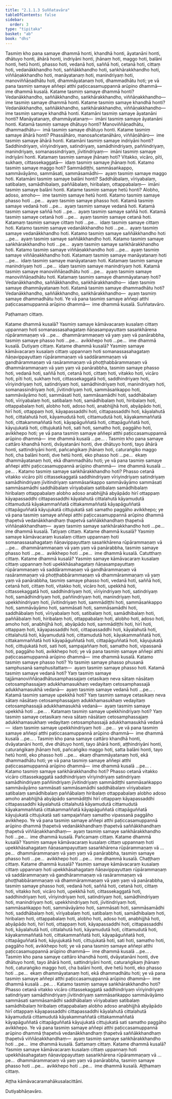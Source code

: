 ```yaml
---
title: "2.1.1.3 Suññatavāra"
tableOfContents: false
sidebar:
  order: 3
type: "tipitaka"
basket: "ab"
book: "dhs"
---
```



<DynamicBreadcrumb />

<Division number="121" book="dhs">

<Paragraph number="513" book="dhs">
Tasmiṃ kho pana samaye dhammā honti, khandhā honti, āyatanāni honti, dhātuyo honti, āhārā honti, indriyāni honti, jhānaṃ hoti, maggo hoti, balāni honti, hetū honti, phasso hoti, vedanā hoti, saññā hoti, cetanā hoti, cittaṃ hoti, vedanākkhandho hoti, saññākkhandho hoti, saṅkhārakkhandho hoti, viññāṇakkhandho hoti, manāyatanaṃ hoti, manindriyaṃ hoti, manoviññāṇadhātu hoti, dhammāyatanaṃ hoti, dhammadhātu hoti; ye vā pana tasmiṃ samaye aññepi atthi paṭiccasamuppannā arūpino dhammā—  ime dhammā kusalā.
</Paragraph>

</Division>
<Division number="122" book="dhs">

<Paragraph number="514" book="dhs">
Katame tasmiṃ samaye dhammā honti? Vedanākkhandho, saññākkhandho, saṅkhārakkhandho, viññāṇakkhandho—  ime tasmiṃ samaye dhammā honti.
</Paragraph>

</Division>
<Division number="123" book="dhs">

<Paragraph number="515" book="dhs">
Katame tasmiṃ samaye khandhā honti? Vedanākkhandho, saññākkhandho, saṅkhārakkhandho, viññāṇakkhandho—  ime tasmiṃ samaye khandhā honti.
</Paragraph>

</Division>
<Division number="124" book="dhs">

<Paragraph number="516" book="dhs">
Katamāni tasmiṃ samaye āyatanāni honti? Manāyatanaṃ, dhammāyatanaṃ—  imāni tasmiṃ samaye āyatanāni honti.
</Paragraph>

</Division>
<Division number="125" book="dhs">

<Paragraph number="517" book="dhs">
Katamā tasmiṃ samaye dhātuyo honti? Manoviññāṇadhātu, dhammadhātu—  imā tasmiṃ samaye dhātuyo honti.
</Paragraph>

</Division>
<Division number="126" book="dhs">

<Paragraph number="518" book="dhs">
Katame tasmiṃ samaye āhārā honti? Phassāhāro, manosañcetanāhāro, viññāṇāhāro—  ime tasmiṃ samaye āhārā honti.
</Paragraph>

</Division>
<Division number="127" book="dhs">

<Paragraph number="519" book="dhs">
Katamāni tasmiṃ samaye indriyāni honti? Saddhindriyaṃ, vīriyindriyaṃ, satindriyaṃ, samādhindriyaṃ, paññindriyaṃ, manindriyaṃ, somanassindriyaṃ, jīvitindriyaṃ—  imāni tasmiṃ samaye indriyāni honti.
</Paragraph>

</Division>
<Division number="128" book="dhs">

<Paragraph number="520" book="dhs">
Katamaṃ tasmiṃ samaye jhānaṃ hoti? Vitakko, vicāro, pīti, sukhaṃ, cittassekaggatā—  idaṃ tasmiṃ samaye jhānaṃ hoti.
</Paragraph>

</Division>
<Division number="129" book="dhs">

<Paragraph number="521" book="dhs">
Katamo tasmiṃ samaye maggo hoti? Sammādiṭṭhi, sammāsaṅkappo, sammāvāyāmo, sammāsati, sammāsamādhi—  ayaṃ tasmiṃ samaye maggo hoti.
</Paragraph>

</Division>
<Division number="130" book="dhs">

<Paragraph number="522" book="dhs">
Katamāni tasmiṃ samaye balāni honti? Saddhābalaṃ, vīriyabalaṃ, satibalaṃ, samādhibalaṃ, paññābalaṃ, hiribalaṃ, ottappabalaṃ—  imāni tasmiṃ samaye balāni honti.
</Paragraph>

</Division>
<Division number="131" book="dhs">

<Paragraph number="523" book="dhs">
Katame tasmiṃ samaye hetū honti? Alobho, adoso, amoho—  ime tasmiṃ samaye hetū honti.
</Paragraph>

</Division>
<Division number="132" book="dhs">

<Paragraph number="524" book="dhs">
Katamo tasmiṃ samaye phasso hoti …pe…  ayaṃ tasmiṃ samaye phasso hoti.
</Paragraph>

</Division>
<Division number="133" book="dhs">

<Paragraph number="525" book="dhs">
Katamā tasmiṃ samaye vedanā hoti …pe…  ayaṃ tasmiṃ samaye vedanā hoti.
</Paragraph>

</Division>
<Division number="134" book="dhs">

<Paragraph number="526" book="dhs">
Katamā tasmiṃ samaye saññā hoti …pe…  ayaṃ tasmiṃ samaye saññā hoti.
</Paragraph>

</Division>
<Division number="135" book="dhs">

<Paragraph number="527" book="dhs">
Katamā tasmiṃ samaye cetanā hoti …pe…  ayaṃ tasmiṃ samaye cetanā hoti.
</Paragraph>

</Division>
<Division number="136" book="dhs">

<Paragraph number="528" book="dhs">
Katamaṃ tasmiṃ samaye cittaṃ hoti …pe…  idaṃ tasmiṃ samaye cittaṃ hoti.
</Paragraph>

</Division>
<Division number="137" book="dhs">

<Paragraph number="529" book="dhs">
Katamo tasmiṃ samaye vedanākkhandho hoti …pe…  ayaṃ tasmiṃ samaye vedanākkhandho hoti.
</Paragraph>

</Division>
<Division number="138" book="dhs">

<Paragraph number="530" book="dhs">
Katamo tasmiṃ samaye saññākkhandho hoti …pe…  ayaṃ tasmiṃ samaye saññākkhandho hoti.
</Paragraph>

</Division>
<Division number="139" book="dhs">

<Paragraph number="531" book="dhs">
Katamo tasmiṃ samaye saṅkhārakkhandho hoti …pe…  ayaṃ tasmiṃ samaye saṅkhārakkhandho hoti.
</Paragraph>

</Division>
<Division number="140" book="dhs">

<Paragraph number="532" book="dhs">
Katamo tasmiṃ samaye viññāṇakkhandho hoti …pe…  ayaṃ tasmiṃ samaye viññāṇakkhandho hoti.
</Paragraph>

</Division>
<Division number="141" book="dhs">

<Paragraph number="533" book="dhs">
Katamaṃ tasmiṃ samaye manāyatanaṃ hoti …pe…  idaṃ tasmiṃ samaye manāyatanaṃ hoti.
</Paragraph>

</Division>
<Division number="142" book="dhs">

<Paragraph number="534" book="dhs">
Katamaṃ tasmiṃ samaye manindriyaṃ hoti …pe…  idaṃ tasmiṃ samaye manindriyaṃ hoti.
</Paragraph>

</Division>
<Division number="143" book="dhs">

<Paragraph number="535" book="dhs">
Katamā tasmiṃ samaye manoviññāṇadhātu hoti …pe…  ayaṃ tasmiṃ samaye manoviññāṇadhātu hoti.
</Paragraph>

</Division>
<Division number="144" book="dhs">

<Paragraph number="536" book="dhs">
Katamaṃ tasmiṃ samaye dhammāyatanaṃ hoti? Vedanākkhandho, saññākkhandho, saṅkhārakkhandho—  idaṃ tasmiṃ samaye dhammāyatanaṃ hoti.
</Paragraph>

</Division>
<Division number="145" book="dhs">

<Paragraph number="537" book="dhs">
Katamā tasmiṃ samaye dhammadhātu hoti? Vedanākkhandho, saññākkhandho, saṅkhārakkhandho—  ayaṃ tasmiṃ samaye dhammadhātu hoti.
</Paragraph>

<Paragraph number="538" book="dhs">
Ye vā pana tasmiṃ samaye aññepi atthi paṭiccasamuppannā arūpino dhammā—  ime dhammā kusalā.

</Paragraph>
</Division>

<Paragraph number="539" type="center" book="dhs">
Suññatavāro.

  
Paṭhamaṃ cittaṃ.


</Paragraph>

<Division number="146" book="dhs">

<Paragraph number="540" book="dhs">
Katame dhammā kusalā? Yasmiṃ samaye kāmāvacaraṃ kusalaṃ cittaṃ uppannaṃ hoti somanassasahagataṃ ñāṇasampayuttaṃ sasaṅkhārena rūpārammaṇaṃ vā …pe…  dhammārammaṇaṃ vā yaṃ yaṃ vā panārabbha, tasmiṃ samaye phasso hoti …pe…  avikkhepo hoti …pe…  ime dhammā kusalā.

</Paragraph>
</Division>

<Paragraph number="541" type="center" book="dhs">
Dutiyaṃ cittaṃ.


</Paragraph>

<Division number="147" book="dhs">

<Paragraph number="542" book="dhs">
Katame dhammā kusalā? Yasmiṃ samaye kāmāvacaraṃ kusalaṃ cittaṃ uppannaṃ hoti somanassasahagataṃ ñāṇavippayuttaṃ rūpārammaṇaṃ vā saddārammaṇaṃ vā gandhārammaṇaṃ vā rasārammaṇaṃ vā phoṭṭhabbārammaṇaṃ vā dhammārammaṇaṃ vā yaṃ yaṃ vā panārabbha, tasmiṃ samaye phasso hoti, vedanā hoti, saññā hoti, cetanā hoti, cittaṃ hoti, vitakko hoti, vicāro hoti, pīti hoti, sukhaṃ hoti, cittassekaggatā hoti, saddhindriyaṃ hoti, vīriyindriyaṃ hoti, satindriyaṃ hoti, samādhindriyaṃ hoti, manindriyaṃ hoti, somanassindriyaṃ hoti, jīvitindriyaṃ hoti, sammāsaṅkappo hoti, sammāvāyāmo hoti, sammāsati hoti, sammāsamādhi hoti, saddhābalaṃ hoti, vīriyabalaṃ hoti, satibalaṃ hoti, samādhibalaṃ hoti, hiribalaṃ hoti, ottappabalaṃ hoti, alobho hoti, adoso hoti, anabhijjhā hoti, abyāpādo hoti, hirī hoti, ottappaṃ hoti, kāyapassaddhi hoti, cittapassaddhi hoti, kāyalahutā hoti, cittalahutā hoti, kāyamudutā hoti, cittamudutā hoti, kāyakammaññatā hoti, cittakammaññatā hoti, kāyapāguññatā hoti, cittapāguññatā hoti, kāyujukatā hoti, cittujukatā hoti, sati hoti, samatho hoti, paggāho hoti, avikkhepo hoti; ye vā pana tasmiṃ samaye aññepi atthi paṭiccasamuppannā arūpino dhammā—  ime dhammā kusalā …pe… .
</Paragraph>

<Paragraph number="543" book="dhs">
Tasmiṃ kho pana samaye cattāro khandhā honti, dvāyatanāni honti, dve dhātuyo honti, tayo āhārā honti, sattindriyāni honti, pañcaṅgikaṃ jhānaṃ hoti, caturaṅgiko maggo hoti, cha balāni honti, dve hetū honti, eko phasso hoti …pe…  ekaṃ dhammāyatanaṃ hoti, ekā dhammadhātu hoti; ye vā pana tasmiṃ samaye aññepi atthi paṭiccasamuppannā arūpino dhammā—  ime dhammā kusalā …pe… .
</Paragraph>

</Division>
<Division number="148" book="dhs">

<Paragraph number="544" book="dhs">
Katamo tasmiṃ samaye saṅkhārakkhandho hoti? Phasso cetanā vitakko vicāro pīti cittassekaggatā saddhindriyaṃ vīriyindriyaṃ satindriyaṃ samādhindriyaṃ jīvitindriyaṃ sammāsaṅkappo sammāvāyāmo sammāsati sammāsamādhi saddhābalaṃ vīriyabalaṃ satibalaṃ samādhibalaṃ hiribalaṃ ottappabalaṃ alobho adoso anabhijjhā abyāpādo hirī ottappaṃ kāyapassaddhi cittapassaddhi kāyalahutā cittalahutā kāyamudutā cittamudutā kāyakammaññatā cittakammaññatā kāyapāguññatā cittapāguññatā kāyujukatā cittujukatā sati samatho paggāho avikkhepo; ye vā pana tasmiṃ samaye aññepi atthi paṭiccasamuppannā arūpino dhammā ṭhapetvā vedanākkhandhaṃ ṭhapetvā saññākkhandhaṃ ṭhapetvā viññāṇakkhandhaṃ—  ayaṃ tasmiṃ samaye saṅkhārakkhandho hoti …pe…  ime dhammā kusalā.

</Paragraph>
</Division>

<Paragraph number="545" type="center" book="dhs">
Tatiyaṃ cittaṃ.


</Paragraph>

<Division number="149" book="dhs">

<Paragraph number="546" book="dhs">
Katame dhammā kusalā? Yasmiṃ samaye kāmāvacaraṃ kusalaṃ cittaṃ uppannaṃ hoti somanassasahagataṃ ñāṇavippayuttaṃ sasaṅkhārena rūpārammaṇaṃ vā …pe…  dhammārammaṇaṃ vā yaṃ yaṃ vā panārabbha, tasmiṃ samaye phasso hoti …pe…  avikkhepo hoti …pe…  ime dhammā kusalā.

</Paragraph>
</Division>

<Paragraph number="547" type="center" book="dhs">
Catutthaṃ cittaṃ.


</Paragraph>

<Division number="150" book="dhs">

<Paragraph number="548" book="dhs">
Katame dhammā kusalā? Yasmiṃ samaye kāmāvacaraṃ kusalaṃ cittaṃ uppannaṃ hoti upekkhāsahagataṃ ñāṇasampayuttaṃ rūpārammaṇaṃ vā saddārammaṇaṃ vā gandhārammaṇaṃ vā rasārammaṇaṃ vā phoṭṭhabbārammaṇaṃ vā dhammārammaṇaṃ vā yaṃ yaṃ vā panārabbha, tasmiṃ samaye phasso hoti, vedanā hoti, saññā hoti, cetanā hoti, cittaṃ hoti, vitakko hoti, vicāro hoti, upekkhā hoti, cittassekaggatā hoti, saddhindriyaṃ hoti, vīriyindriyaṃ hoti, satindriyaṃ hoti, samādhindriyaṃ hoti, paññindriyaṃ hoti, manindriyaṃ hoti, upekkhindriyaṃ hoti, jīvitindriyaṃ hoti, sammādiṭṭhi hoti, sammāsaṅkappo hoti, sammāvāyāmo hoti, sammāsati hoti, sammāsamādhi hoti, saddhābalaṃ hoti, vīriyabalaṃ hoti, satibalaṃ hoti, samādhibalaṃ hoti, paññābalaṃ hoti, hiribalaṃ hoti, ottappabalaṃ hoti, alobho hoti, adoso hoti, amoho hoti, anabhijjhā hoti, abyāpādo hoti, sammādiṭṭhi hoti, hirī hoti, ottappaṃ hoti, kāyapassaddhi hoti, cittapassaddhi hoti, kāyalahutā hoti, cittalahutā hoti, kāyamudutā hoti, cittamudutā hoti, kāyakammaññatā hoti, cittakammaññatā hoti kāyapāguññatā hoti, cittapāguññatā hoti, kāyujukatā hoti, cittujukatā hoti, sati hoti, sampajaññaṃ hoti, samatho hoti, vipassanā hoti, paggāho hoti, avikkhepo hoti; ye vā pana tasmiṃ samaye aññepi atthi paṭiccasamuppannā arūpino dhammā—  ime dhammā kusalā.
</Paragraph>

</Division>
<Division number="151" book="dhs">

<Paragraph number="549" book="dhs">
Katamo tasmiṃ samaye phasso hoti? Yo tasmiṃ samaye phasso phusanā samphusanā samphusitattaṃ—  ayaṃ tasmiṃ samaye phasso hoti.
</Paragraph>

</Division>
<Division number="152" book="dhs">

<Paragraph number="550" book="dhs">
Katamā tasmiṃ samaye vedanā hoti? Yaṃ tasmiṃ samaye tajjāmanoviññāṇadhātusamphassajaṃ cetasikaṃ neva sātaṃ nāsātaṃ cetosamphassajaṃ adukkhamasukhaṃ vedayitaṃ cetosamphassajā adukkhamasukhā vedanā—  ayaṃ tasmiṃ samaye vedanā hoti …pe… .
</Paragraph>

</Division>
<Division number="153" book="dhs">

<Paragraph number="551" book="dhs">
Katamā tasmiṃ samaye upekkhā hoti? Yaṃ tasmiṃ samaye cetasikaṃ neva sātaṃ nāsātaṃ cetosamphassajaṃ adukkhamasukhaṃ vedayitaṃ cetosamphassajā adukkhamasukhā vedanā—  ayaṃ tasmiṃ samaye upekkhā hoti …pe… .
</Paragraph>

</Division>
<Division number="154" book="dhs">

<Paragraph number="552" book="dhs">
Katamaṃ tasmiṃ samaye upekkhindriyaṃ hoti? Yaṃ tasmiṃ samaye cetasikaṃ neva sātaṃ nāsātaṃ cetosamphassajaṃ adukkhamasukhaṃ vedayitaṃ cetosamphassajā adukkhamasukhā vedanā—  idaṃ tasmiṃ samaye upekkhindriyaṃ hoti …pe…  ye vā pana tasmiṃ samaye aññepi atthi paṭiccasamuppannā arūpino dhammā—  ime dhammā kusalā …pe… .
</Paragraph>

<Paragraph number="553" book="dhs">
Tasmiṃ kho pana samaye cattāro khandhā honti, dvāyatanāni honti, dve dhātuyo honti, tayo āhārā honti, aṭṭhindriyāni honti, caturaṅgikaṃ jhānaṃ hoti, pañcaṅgiko maggo hoti, satta balāni honti, tayo hetū honti, eko phasso hoti …pe…  ekaṃ dhammāyatanaṃ hoti, ekā dhammadhātu hoti; ye vā pana tasmiṃ samaye aññepi atthi paṭiccasamuppannā arūpino dhammā—  ime dhammā kusalā …pe… .
</Paragraph>

</Division>
<Division number="155" book="dhs">

<Paragraph number="554" book="dhs">
Katamo tasmiṃ samaye saṅkhārakkhandho hoti? Phasso cetanā vitakko vicāro cittassekaggatā saddhindriyaṃ vīriyindriyaṃ satindriyaṃ samādhindriyaṃ paññindriyaṃ jīvitindriyaṃ sammādiṭṭhi sammāsaṅkappo sammāvāyāmo sammāsati sammāsamādhi saddhābalaṃ vīriyabalaṃ satibalaṃ samādhibalaṃ paññābalaṃ hiribalaṃ ottappabalaṃ alobho adoso amoho anabhijjhā abyāpādo sammādiṭṭhi hirī ottappaṃ kāyapassaddhi cittapassaddhi kāyalahutā cittalahutā kāyamudutā cittamudutā kāyakammaññatā cittakammaññatā kāyapāguññatā cittapāguññatā kāyujukatā cittujukatā sati sampajaññaṃ samatho vipassanā paggāho avikkhepo.
</Paragraph>

<Paragraph number="555" book="dhs">
Ye vā pana tasmiṃ samaye aññepi atthi paṭiccasamuppannā arūpino dhammā ṭhapetvā vedanākkhandhaṃ ṭhapetvā saññākkhandhaṃ ṭhapetvā viññāṇakkhandhaṃ—  ayaṃ tasmiṃ samaye saṅkhārakkhandho hoti …pe…  ime dhammā kusalā.

</Paragraph>
</Division>

<Paragraph number="556" type="center" book="dhs">
Pañcamaṃ cittaṃ.


</Paragraph>

<Division number="156" book="dhs">

<Paragraph number="557" book="dhs">
Katame dhammā kusalā? Yasmiṃ samaye kāmāvacaraṃ kusalaṃ cittaṃ uppannaṃ hoti upekkhāsahagataṃ ñāṇasampayuttaṃ sasaṅkhārena rūpārammaṇaṃ vā …pe…  dhammārammaṇaṃ vā yaṃ yaṃ vā panārabbha, tasmiṃ samaye phasso hoti …pe…  avikkhepo hoti …pe…  ime dhammā kusalā.

</Paragraph>
</Division>

<Paragraph number="558" type="center" book="dhs">
Chaṭṭhaṃ cittaṃ.


</Paragraph>

<Division number="157" book="dhs">

<Paragraph number="559" book="dhs">
Katame dhammā kusalā? Yasmiṃ samaye kāmāvacaraṃ kusalaṃ cittaṃ uppannaṃ hoti upekkhāsahagataṃ ñāṇavippayuttaṃ rūpārammaṇaṃ vā saddārammaṇaṃ vā gandhārammaṇaṃ vā rasārammaṇaṃ vā phoṭṭhabbārammaṇaṃ vā dhammārammaṇaṃ vā yaṃ yaṃ vā panārabbha, tasmiṃ samaye phasso hoti, vedanā hoti, saññā hoti, cetanā hoti, cittaṃ hoti, vitakko hoti, vicāro hoti, upekkhā hoti, cittassekaggatā hoti, saddhindriyaṃ hoti, vīriyindriyaṃ hoti, satindriyaṃ hoti, samādhindriyaṃ hoti, manindriyaṃ hoti, upekkhindriyaṃ hoti, jīvitindriyaṃ hoti, sammāsaṅkappo hoti, sammāvāyāmo hoti, sammāsati hoti, sammāsamādhi hoti, saddhābalaṃ hoti, vīriyabalaṃ hoti, satibalaṃ hoti, samādhibalaṃ hoti, hiribalaṃ hoti, ottappabalaṃ hoti, alobho hoti, adoso hoti, anabhijjhā hoti, abyāpādo hoti, hirī hoti, ottappaṃ hoti, kāyapassaddhi hoti, cittapassaddhi hoti, kāyalahutā hoti, cittalahutā hoti, kāyamudutā hoti, cittamudutā hoti, kāyakammaññatā hoti, cittakammaññatā hoti, kāyapāguññatā hoti, cittapāguññatā hoti, kāyujukatā hoti, cittujukatā hoti, sati hoti, samatho hoti, paggāho hoti, avikkhepo hoti; ye vā pana tasmiṃ samaye aññepi atthi paṭiccasamuppannā arūpino dhammā—  ime dhammā kusalā …pe… .
</Paragraph>

<Paragraph number="560" book="dhs">
Tasmiṃ kho pana samaye cattāro khandhā honti, dvāyatanāni honti, dve dhātuyo honti, tayo āhārā honti, sattindriyāni honti, caturaṅgikaṃ jhānaṃ hoti, caturaṅgiko maggo hoti, cha balāni honti, dve hetū honti, eko phasso hoti …pe…  ekaṃ dhammāyatanaṃ hoti, ekā dhammadhātu hoti; ye vā pana tasmiṃ samaye aññepi atthi paṭiccasamuppannā arūpino dhammā—  ime dhammā kusalā …pe… .
</Paragraph>

</Division>
<Division number="158" book="dhs">

<Paragraph number="561" book="dhs">
Katamo tasmiṃ samaye saṅkhārakkhandho hoti? Phasso cetanā vitakko vicāro cittassekaggatā saddhindriyaṃ vīriyindriyaṃ satindriyaṃ samādhindriyaṃ jīvitindriyaṃ sammāsaṅkappo sammāvāyāmo sammāsati sammāsamādhi saddhābalaṃ vīriyabalaṃ satibalaṃ samādhibalaṃ hiribalaṃ ottappabalaṃ alobho adoso anabhijjhā abyāpādo hirī ottappaṃ kāyapassaddhi cittapassaddhi kāyalahutā cittalahutā kāyamudutā cittamudutā kāyakammaññatā cittakammaññatā kāyapāguññatā cittapāguññatā kāyujukatā cittujukatā sati samatho paggāho avikkhepo.
</Paragraph>

<Paragraph number="562" book="dhs">
Ye vā pana tasmiṃ samaye aññepi atthi paṭiccasamuppannā arūpino dhammā ṭhapetvā vedanākkhandhaṃ ṭhapetvā saññākkhandhaṃ ṭhapetvā viññāṇakkhandhaṃ—  ayaṃ tasmiṃ samaye saṅkhārakkhandho hoti …pe…  ime dhammā kusalā.

</Paragraph>
</Division>

<Paragraph number="563" type="center" book="dhs">
Sattamaṃ cittaṃ.


</Paragraph>

<Division number="159" book="dhs">

<Paragraph number="564" book="dhs">
Katame dhammā kusalā? Yasmiṃ samaye kāmāvacaraṃ kusalaṃ cittaṃ uppannaṃ hoti upekkhāsahagataṃ ñāṇavippayuttaṃ sasaṅkhārena rūpārammaṇaṃ vā …pe…  dhammārammaṇaṃ vā yaṃ yaṃ vā panārabbha, tasmiṃ samaye phasso hoti …pe…  avikkhepo hoti …pe…  ime dhammā kusalā.

</Paragraph>
</Division>

<Paragraph number="565" type="center" book="dhs">
Aṭṭhamaṃ cittaṃ.

  
Aṭṭha kāmāvacaramahākusalacittāni.

  
Dutiyabhāṇavāro.
</Paragraph>